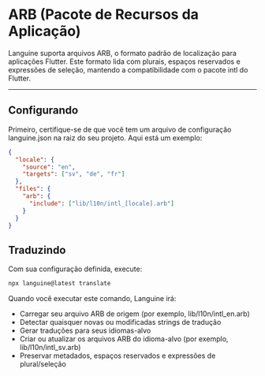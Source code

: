 # ARB (Pacote de Recursos da Aplicação)

Languine suporta arquivos ARB, o formato padrão de localização para aplicações Flutter. Este formato lida com plurais, espaços reservados e expressões de seleção, mantendo a compatibilidade com o pacote intl do Flutter.

---

## Configurando

Primeiro, certifique-se de que você tem um arquivo de configuração languine.json na raiz do seu projeto. Aqui está um exemplo:

```json
{
  "locale": {
    "source": "en",
    "targets": ["sv", "de", "fr"]
  },
  "files": {
    "arb": {
      "include": ["lib/l10n/intl_[locale].arb"]
    }
  }
}
```

## Traduzindo

Com sua configuração definida, execute:

```bash
npx languine@latest translate
```

Quando você executar este comando, Languine irá:

- Carregar seu arquivo ARB de origem (por exemplo, lib/l10n/intl_en.arb)
- Detectar quaisquer novas ou modificadas strings de tradução
- Gerar traduções para seus idiomas-alvo
- Criar ou atualizar os arquivos ARB do idioma-alvo (por exemplo, lib/l10n/intl_sv.arb)
- Preservar metadados, espaços reservados e expressões de plural/seleção

